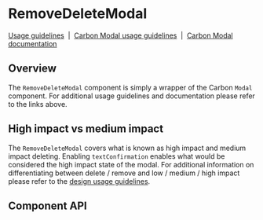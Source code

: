 <!-- `position:fixed` cause rendering issues, so do not render the modal -->


# RemoveDeleteModal

[Usage guidelines](https://www.carbondesignsystem.com/community/patterns/remove-pattern/)
&nbsp;|&nbsp;
[Carbon Modal usage guidelines](https://www.carbondesignsystem.com/components/modal/usage)
&nbsp;|&nbsp;
[Carbon Modal documentation](https://react.carbondesignsystem.com/?path=/docs/modal--default)

## Overview

The `RemoveDeleteModal` component is simply a wrapper of the Carbon `Modal`
component. For additional usage guidelines and documentation please refer to the
links above.

<Preview>
  <Story id="experimental-RemoveDeleteModal--with-state-manager" />
</Preview>

## High impact vs medium impact

The `RemoveDeleteModal` covers what is known as high impact and medium impact
deleting. Enabling `textConfirmation` enables what would be considered the high
impact state of the modal. For additional information on differentiating between
delete / remove and low / medium / high impact please refer to the
[design usage guidelines](https://www.carbondesignsystem.com/community/patterns/remove-pattern/#delete-remove-variations).

## Component API

<Props />

